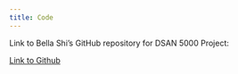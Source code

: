 ```yaml
---
title: Code
---
```


Link to Bella Shi’s GitHub repository for DSAN 5000 Project:

[Link to Github](https://github.com/anly501/dsan-5000-project-bella20000605)